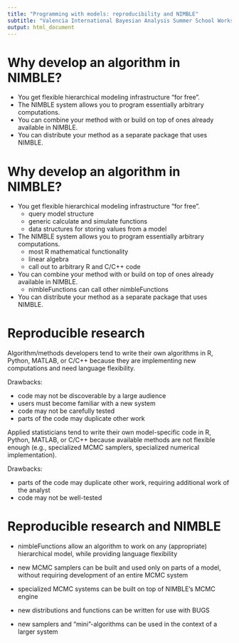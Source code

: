 ```yaml
---
title: "Programming with models: reproducibility and NIMBLE"
subtitle: "Valencia International Bayesian Analysis Summer School Workshop"
output: html_document
---
```



# Why develop an algorithm in NIMBLE?

 - You get flexible hierarchical modeling infrastructure "for free".
 - The NIMBLE system allows you to program essentially arbitrary computations.
 - You can combine your method with or build on top of ones already available in NIMBLE.
 - You can distribute your method as a separate package that uses NIMBLE.


# Why develop an algorithm in NIMBLE?

 - You get flexible hierarchical modeling infrastructure "for free".
    - query model structure
    - generic calculate and simulate functions
    - data structures for storing values from a model
 - The NIMBLE system allows you to program essentially arbitrary computations.
    - most R mathematical functionality
    - linear algebra
    - call out to arbitrary R and C/C++ code
 - You can combine your method with or build on top of ones already available in NIMBLE.
    - nimbleFunctions can call other nimbleFunctions
 - You can distribute your method as a separate package that uses NIMBLE.

# Reproducible research

Algorithm/methods developers tend to write their own algorithms in R, Python, MATLAB, or C/C++ because they are implementing new computations and need language flexibility.

Drawbacks:

 - code may not be discoverable by a large audience
 - users must become familiar with a new system
 - code may not be carefully tested
 - parts of the code may duplicate other work

Applied statisticians tend to write their own model-specific code in R, Python, MATLAB, or C/C++ because available methods are not flexible enough (e.g., specialized MCMC samplers, specialized numerical implementation).

Drawbacks:

 - parts of the code may duplicate other work, requiring additional work of the analyst
 - code may not be well-tested

# Reproducible research and NIMBLE

 - nimbleFunctions allow an algorithm to work on any (appropriate) hierarchical model, while providing language flexibility
 - new MCMC samplers can be built and used only on parts of a model, without requiring development of an entire MCMC system
 - specialized MCMC systems can be built on top of NIMBLE's MCMC engine

 - new distributions and functions can be written for use with BUGS
 - new samplers and "mini"-algorithms can be used in the context of a larger system
